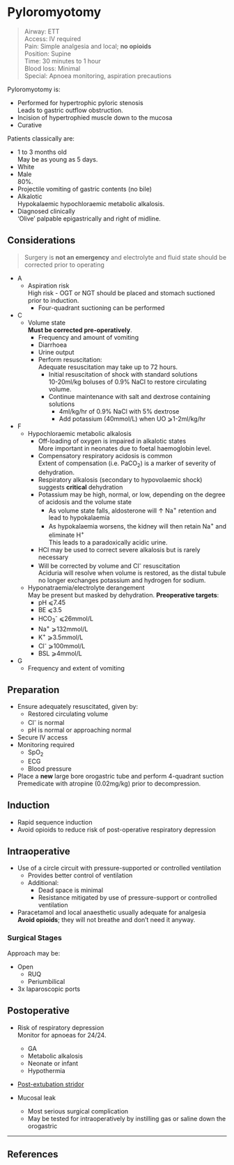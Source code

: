 # Pyloromyotomy

>Airway: ETT <br>
>Access: IV required <br>
>Pain: Simple analgesia and local; **no opioids** <br>
>Position: Supine <br>
>Time: 30 minutes to 1 hour <br>
>Blood loss: Minimal <br>
>Special: Apnoea monitoring, aspiration precautions  

Pyloromyotomy is:

* Performed for hypertrophic pyloric stenosis  
Leads to gastric outflow obstruction.
* Incision of hypertrophied muscle down to the mucosa
* Curative

Patients classically are:

* 1 to 3 months old  
May be as young as 5 days.
* White
* Male  
80%.
* Projectile vomiting of gastric contents (no bile)
* Alkalotic  
Hypokalaemic hypochloraemic metabolic alkalosis.
* Diagnosed clinically  
'Olive' palpable epigastrically and right of midline.

## Considerations

> Surgery is **not an emergency** and electrolyte and fluid state should be corrected prior to operating


* A
	* Aspiration risk  
	High risk - OGT or NGT should be placed and stomach suctioned prior to induction.
		* Four-quadrant suctioning can be performed
* C
	* Volume state  
	**Must be corrected pre-operatively**.
		* Frequency and amount of vomiting
		* Diarrhoea
		* Urine output
		* Perform resuscitation:  
		Adequate resuscitation may take up to 72 hours.
			* Initial resuscitation of shock with standard solutions  
			10-20ml/kg boluses of 0.9% NaCl to restore circulating volume.
			* Continue maintenance with salt and dextrose containing solutions  
				* 4ml/kg/hr of 0.9% NaCl with 5% dextrose
				* Add potassium (40mmol/L) when UO ⩾1-2ml/kg/hr  
* F
	* Hypochloraemic metabolic alkalosis
		* Off-loading of oxygen is impaired in alkalotic states  
		More important in neonates due to foetal haemoglobin level.
		* Compensatory respiratory acidosis is common  
		Extent of compensation (i.e. PaCO~2~) is a marker of severity of dehydration.
		* Respiratory alkalosis (secondary to hypovolaemic shock) suggests **critical** dehydration
		* Potassium may be high, normal, or low, depending on the degree of acidosis and the volume state  
			* As volume state falls, aldosterone will ↑ Na^+^ retention and lead to hypokalaemia
			* As hypokalaemia worsens, the kidney will then retain Na^+^ and eliminate H^+^  
			This leads to a paradoxically acidic urine.
		* HCl may be used to correct severe alkalosis but is rarely necessary
		* Will be corrected by volume and Cl^-^ resuscitation  
		Aciduria will resolve when volume is restored, as the distal tubule no longer exchanges potassium and hydrogen for sodium.
	* Hyponatraemia/electrolyte derangement  
	May be present but masked by dehydration. **Preoperative targets**:
		* pH ⩽7.45
		* BE ⩽3.5
		* HCO~3~^-^ ⩽26mmol/L
		* Na^+^ ⩾132mmol/L
		* K^+^ ⩾3.5mmol/L
		* Cl^-^ ⩾100mmol/L
		* BSL ⩾4mmol/L
* G
	* Frequency and extent of vomiting



## Preparation

* Ensure adequately resuscitated, given by:
	* Restored circulating volume
	* Cl^-^ is normal
	* pH is normal or approaching normal
* Secure IV access
* Monitoring required
	* SpO~2~
	* ECG
	* Blood pressure
* Place a **new** large bore orogastric tube and perform 4-quadrant suction    
Premedicate with atropine (0.02mg/kg) prior to decompression.

## Induction

* Rapid sequence induction
* Avoid opioids to reduce risk of post-operative respiratory depression

## Intraoperative

* Use of a circle circuit with pressure-supported or controlled ventilation
	* Provides better control of ventilation
	* Additional:
		* Dead space is minimal
		* Resistance mitigated by use of pressure-support or controlled ventilation
* Paracetamol and local anaesthetic usually adequate for analgesia  
**Avoid opioids**; they will not breathe and don't need it anyway.

### Surgical Stages

Approach may be:

* Open
	* RUQ
	* Periumbilical
* 3x laparoscopic ports


## Postoperative

* Risk of respiratory depression  
Monitor for apnoeas for 24/24.
	* GA
	* Metabolic alkalosis
	* Neonate or infant
	* Hypothermia
* [Post-extubation stridor](/anaesthesia/paeds/considerations.md#stridor)


* Mucosal leak
	* Most serious surgical complication
	* May be tested for intraoperatively by instilling gas or saline down the orogastric

---

## References
